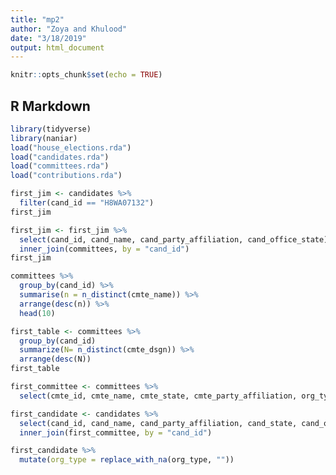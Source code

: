 ```yaml
---
title: "mp2"
author: "Zoya and Khulood"
date: "3/18/2019"
output: html_document
---
```


```r
knitr::opts_chunk$set(echo = TRUE)
```

## R Markdown

```r
library(tidyverse)
library(naniar)
load("house_elections.rda")
load("candidates.rda")
load("committees.rda")
load("contributions.rda")
```

```r
first_jim <- candidates %>%
  filter(cand_id == "H8WA07132")
first_jim
```

```r
first_jim <- first_jim %>%
  select(cand_id, cand_name, cand_party_affiliation, cand_office_state) %>%
  inner_join(committees, by = "cand_id")
first_jim
```

```r
committees %>%
  group_by(cand_id) %>%
  summarise(n = n_distinct(cmte_name)) %>%
  arrange(desc(n)) %>%
  head(10)
```

```r
first_table <- committees %>%
  group_by(cand_id)
  summarize(N= n_distinct(cmte_dsgn)) %>%
  arrange(desc(N))
first_table
```

```r
first_committee <- committees %>%
  select(cmte_id, cmte_name, cmte_state, cmte_party_affiliation, org_type, cand_id) 
```

```r
first_candidate <- candidates %>% 
  select(cand_id, cand_name, cand_party_affiliation, cand_state, cand_office) %>%
  inner_join(first_committee, by = "cand_id")

```

```r
first_candidate %>%
  mutate(org_type = replace_with_na(org_type, ""))
```

